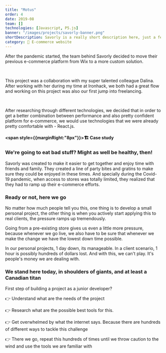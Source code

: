 ```yaml
---
title: "Motus"
order: 4
date: 2019-08
team: []
technologies: [Javascript, P5.js]
banner: "/images/projects/savorly-banner.png"
shortDescription: Savorly is a really short description here, just a few words, maybe 15 max.
category: 🛒 E-commerce website
---
```


<TLDR>
  <p>
    After the pandemic started, the team behind Savorly decided to move their
    previous e-commerce platform from Wix to a more custom solution.
  </p>
  <br />
  <p>
    This project was a collaboration with my super talented colleague Dalina.
    After working with her during my time at Ironhack, we both had a great flow
    and working on this project was also our first jump into freelancing.
  </p>
  <br />
  <p>
    After researching through different technologies, we decided that in order
    to get a better combination between performance and also pretty confident
    platform for e-commerce, we would use technologies that we were already
    pretty comfortable with - React.js.
  </p>
</TLDR>

#### <span style={{marginRight:"8px"}}>🏗️</span> Case study

### We're going to eat bad stuff? Might as well be healthy, then!

Savorly was created to make it easier to get together and enjoy time with friends and family. They created a line of party bites and gratins to make sure they could be enjoyed in these times. And specially during the Covid-19 pandemic, when access to stores was totally limited, they realized that they had to ramp up their e-commerce efforts.

### Ready or not, here we go

No matter how much people tell you this, one thing is to develop a small personal project, the other thing is when you actively start applying this to real clients, the pressure ramps up tremendously.

Going from a pre-existing store gives us even a little more pressure, because whenever we go live, we also have to be sure that whenever we make the change we have the lowest down time possible.

In our personal projects, 1 day down, its manageable. In a client scenario, 1 hour is possibly hundreds of dollars lost. And with this, we can't play. It's people's money we are dealing with.

### We stand here today, in shoulders of giants, and at least a Canadian titan

First step of building a project as a junior developer?

<p>
  <span style={{ marginRight: "8px" }}>👉</span> Understand what are the needs
  of the project
</p>
<p>
  <span style={{ marginRight: "8px" }}>👉</span> Research what are the possible
  best tools for this.
</p>
<p>
  <span style={{ marginRight: "8px" }}>👉</span> Get overwhelmed by what the
  internet says. Because there are hundreds of different ways to tackle this
  challenge
</p>
<p>
  <span style={{ marginRight: "8px" }}>👉</span> There we go, repeat this
  hundreds of times until we throw caution to the wind and use the tools we are
  familiar with
</p>
